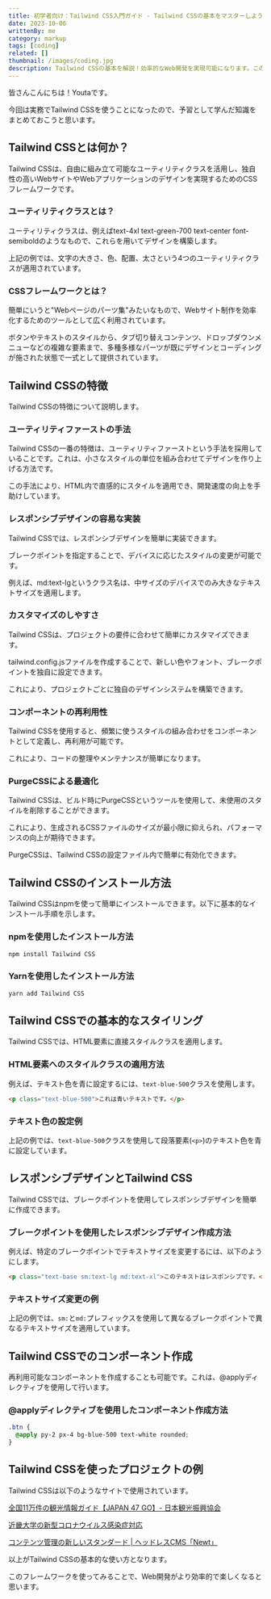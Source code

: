 ```yaml
---
title: 初学者向け：Tailwind CSS入門ガイド - Tailwind CSSの基本をマスターしよう
date: 2023-10-06
writtenBy: me
category: markup
tags: [coding]
related: []
thumbnail: /images/coding.jpg
description: Tailwind CSSの基本を解説！効率的なWeb開発を実現可能になります。この記事では、インストールの方法からコンポーネント作成までを解説します。
---
```


皆さんこんにちは！Youtaです。

今回は実務でTailwind CSSを使うことになったので、予習として学んだ知識をまとめておこうと思います。

## Tailwind CSSとは何か？

Tailwind CSSは、自由に組み立て可能なユーティリティクラスを活用し、独自性の高いWebサイトやWebアプリケーションのデザインを実現するためのCSSフレームワークです。

### ユーティリティクラスとは？

ユーティリティクラスは、例えばtext-4xl text-green-700 text-center font-semiboldのようなもので、これらを用いてデザインを構築します。

上記の例では、文字の大きさ、色、配置、太さという4つのユーティリティクラスが適用されています。

### CSSフレームワークとは？

簡単にいうと"Webページのパーツ集"みたいなもので、Webサイト制作を効率化するためのツールとして広く利用されています。

ボタンやテキストのスタイルから、タブ切り替えコンテンツ、ドロップダウンメニューなどの複雑な要素まで、多種多様なパーツが既にデザインとコーディングが施された状態で一式として提供されています。

## Tailwind CSSの特徴

Tailwind CSSの特徴について説明します。

### ユーティリティファーストの手法
Tailwind CSSの一番の特徴は、ユーティリティファーストという手法を採用していることです。これは、小さなスタイルの単位を組み合わせてデザインを作り上げる方法です。

この手法により、HTML内で直感的にスタイルを適用でき、開発速度の向上を手助けしています。

### レスポンシブデザインの容易な実装
Tailwind CSSでは、レスポンシブデザインを簡単に実装できます。

ブレークポイントを指定することで、デバイスに応じたスタイルの変更が可能です。

例えば、md:text-lgというクラス名は、中サイズのデバイスでのみ大きなテキストサイズを適用します。

### カスタマイズのしやすさ
Tailwind CSSは、プロジェクトの要件に合わせて簡単にカスタマイズできます。

tailwind.config.jsファイルを作成することで、新しい色やフォント、ブレークポイントを独自に設定できます。

これにより、プロジェクトごとに独自のデザインシステムを構築できます。

### コンポーネントの再利用性
Tailwind CSSを使用すると、頻繁に使うスタイルの組み合わせをコンポーネントとして定義し、再利用が可能です。

これにより、コードの整理やメンテナンスが簡単になります。

### PurgeCSSによる最適化
Tailwind CSSは、ビルド時にPurgeCSSというツールを使用して、未使用のスタイルを削除することができます。

これにより、生成されるCSSファイルのサイズが最小限に抑えられ、パフォーマンスの向上が期待できます。

PurgeCSSは、Tailwind CSSの設定ファイル内で簡単に有効化できます。

## Tailwind CSSのインストール方法

Tailwind CSSはnpmを使って簡単にインストールできます。以下に基本的なインストール手順を示します。

### npmを使用したインストール方法

```bash
npm install Tailwind CSS
```

### Yarnを使用したインストール方法

```bash
yarn add Tailwind CSS
```

## Tailwind CSSでの基本的なスタイリング

Tailwind CSSでは、HTML要素に直接スタイルクラスを適用します。

### HTML要素へのスタイルクラスの適用方法

例えば、テキスト色を青に設定するには、`text-blue-500`クラスを使用します。

```html
<p class="text-blue-500">これは青いテキストです。</p>
```

### テキスト色の設定例

上記の例では、`text-blue-500`クラスを使用して段落要素(`<p>`)のテキスト色を青に設定しています。

## レスポンシブデザインとTailwind CSS

Tailwind CSSでは、ブレークポイントを使用してレスポンシブデザインを簡単に作成できます。

### ブレークポイントを使用したレスポンシブデザイン作成方法

例えば、特定のブレークポイントでテキストサイズを変更するには、以下のようにします。

```html
<p class="text-base sm:text-lg md:text-xl">このテキストはレスポンシブです。</p>
```

### テキストサイズ変更の例

上記の例では、`sm:`と`md:`プレフィックスを使用して異なるブレークポイントで異なるテキストサイズを適用しています。

## Tailwind CSSでのコンポーネント作成

再利用可能なコンポーネントを作成することも可能です。これは、@applyディレクティブを使用して行います。

### @applyディレクティブを使用したコンポーネント作成方法

```css
.btn {
  @apply py-2 px-4 bg-blue-500 text-white rounded;
}
```

## Tailwind CSSを使ったプロジェクトの例

Tailwind CSSは以下のようなサイトで使用されています。

[全国11万件の観光情報ガイド【JAPAN 47 GO】- 日本観光振興協会](https://www.japan47go.travel/ja)

[近畿大学の新型コロナウイルス感染症対応](https://www.kindai.ac.jp/covid19/)

[コンテンツ管理の新しいスタンダード | ヘッドレスCMS「Newt」](https://www.newt.so/)

以上がTailwind CSSの基本的な使い方となります。

このフレームワークを使ってみることで、Web開発がより効率的で楽しくなると思います。
